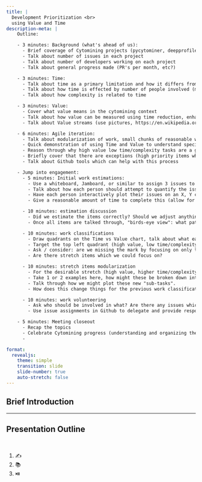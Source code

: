 ```yaml
---
title: |
  Development Prioritization <br>
  using Value and Time
description-meta: |
    Outline:

    - 3 minutes: Background (what's ahead of us):
      - Brief coverage of Cytomining projects (pycytominer, deepprofiler, cytominer-eval, cytotable )
      - Talk about number of issues in each project
      - Talk about number of developers working on each project
      - Talk about general progress made (PR's per month, etc?)

    - 3 minutes: Time:
      - Talk about time as a primary limitation and how it differs from money (one can't regain time)
      - Talk about how time is effected by number of people involved (mythical person-month, complexity doesn't reduce with more people)
      - Talk about how complexity is related to time

    - 3 minutes: Value:
      - Cover what value means in the cytomining context
      - Talk about how value can be measured using time reduction, enhancements, etc (vitamin vs painkiller? Enhancements vs burden or risk reduction)
      - Talk about Value streams (use pictures, https://en.wikipedia.org/wiki/Value_stream) and how time effects things here for the Cytomining community

    - 6 minutes: Agile iteration:
      - Talk about modularization of work, small chunks of reasonable work, and iterations from an Agile context
      - Quick demonstration of using Time and Value to understand specific issues / features from a develepment perspective
      - Reason through why high value low time/complexity tasks are a good way to be productive with changes
      - Briefly cover that there are exceptions (high priority items which require circumventing the work)
      - Talk about Github tools which can help with this process

    - Jump into engagement:
      - 5 minutes: Initial work estimations:
        - Use a whiteboard, Jamboard, or similar to assign 3 issues to each of the meeting group
        - Talk about how each person should attempt to quantify the issues by time and value using a 1-5 point scale (1 being least, 5 being most)
        - Have each person interactively plot their issues on an X, Y chart available for all to see (X as Time, Y as Value?)
        - Give a reasonable amount of time to complete this (allow for thinking time / not rushing)

      - 10 minutes: estimation discussion
        - Did we estimate the items correctly? Should we adjust anything? (allow for person to speak up or for the group to talk through how they feel)
        - Once all items are talked through, "birds-eye view": what patterns do we see emerging?

      - 10 minutes: work classifications
        - Draw quadrants on the Time vs Value chart, talk about what each mean generally
        - Target the top left quadrant (high value, low time/complexity), talk through what items are there
        - Ask / consider: are we missing the mark by focusing on only these?
        - Are there stretch items which we could focus on?

      - 10 minutes: stretch items modularization
        - For the desirable stretch (high value, higher time/complexity), talk through modularization (breaking down the task into smaller chunks)
        - Take 1 or 2 examples here, how might these be broken down into 2-part or 3-part issues instead of 1 big one.
        - Talk through how we might plot these new "sub-tasks". 
        - How does this change things for the previous work classifications?

      - 10 minutes: work volunteering
        - Ask who should be involved in what? Are there any issues which speak to folks?
        - Use issue assignments in Github to delegate and provide responsible / observable actions (?)

    - 5 minutes: Meeting closeout
      - Recap the topics
      - Celebrate Cytomining progress (understanding and organizing the work is work!)
      - 

format:
  revealjs: 
    theme: simple
    transition: slide
    slide-number: true
    auto-stretch: false
---
```


## Brief Introduction



------------------------------------------------------------------------

## Presentation Outline

<br>

1.  ✍️ 
2.  📚 
3.  ⏯️ 

